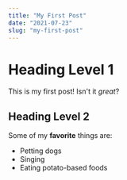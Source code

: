 ```yaml
---
title: "My First Post"
date: "2021-07-23"
slug: "my-first-post"
---
```


# Heading Level 1

This is my first post! Isn't it _great_?

## Heading Level 2

Some of my **favorite** things are:

- Petting dogs
- Singing
- Eating potato-based foods
